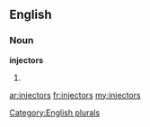 ==English==

===Noun===
'''injectors'''

# {{plural of|[[injector]]}}

[[Category:English plurals]]

[[ar:injectors]]
[[fr:injectors]]
[[my:injectors]]